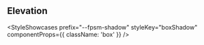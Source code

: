
## Elevation

<StyleShowcases
  prefix="--fpsm-shadow"
  styleKey="boxShadow"
  componentProps={{ className: 'box' }}
/>
